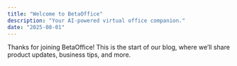 ```yaml
---
title: "Welcome to BetaOffice"
description: "Your AI-powered virtual office companion."
date: "2025-08-01"
---
```


Thanks for joining BetaOffice! This is the start of our blog, where we’ll share product updates, business tips, and more.

